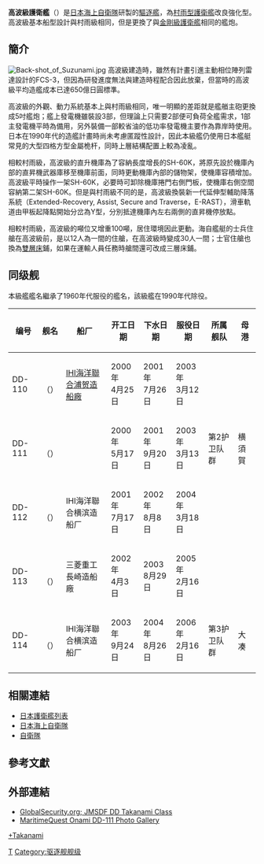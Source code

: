{{軍艦模板
|名稱= 高波型 [[File:Naval_Ensign_of_Japan.svg|30px]]<br /><small>たかなみ型</small>
|圖片= [[File:JS_Ōnami_(DD-111).jpg|300px]]
|照片說明={{link-ja|大波號護衛艦 (DD-111)|おおなみ (護衛艦・2代)|大波號護衛艦(DD-111)}}
|艦種= [[驱逐舰|驱逐舰]]
|艦名= 氣候命名法
|擁有國= {{JAP}}
|前型= [[村雨型護衛艦_(二代)|村雨型]]
|次型= [[秋月级护卫舰_(2010年)|秋月級]]
|同型= 見"同型艦"
|數量= 5艘
|竣工= 2003 
|結局= 
|狀態= 現役
|排水= 
|標準= 4650噸
|基準= 
|滿載= 6300噸
|長度= 151m
|闊度= 17.4m
|吃水= 5.3m
|飛行= 
|鍋爐= LM2500[[燃氣渦輪引擎|燃氣渦輪引擎]]2具<br>2具勞斯萊斯SM1C燃氣渦輪引擎 
|引擎= COGAG 2軸 60,000馬力
|發電機= 3台川崎M1A-25柴油發電機<br>1台停泊時輔助柴油發電機
|電力輸出= 3x1500kw<br>600kw
|極速= 30節
|續航= 
|燃料= 柴油
|乘員= 175人，艦長[[中校|二等海佐]]編階
|艦載機=[[SH-60海鷹直升機|SH-60J/K海鷹直升機]]二架
|裝備= [[奧托布雷達127公厘艦炮|奧托布雷達127公厘艦炮]]一門<br>[[方陣快砲|方陣快砲]]*2具<br>四連裝90式反艦飛彈*2具<br> [[Mk_41垂直發射系統|Mk 41垂直發射系統]]32管<br>3連裝HOS-302魚雷*2具<br>[[RIM-162導彈|RIM-162導彈]]
|裝甲= 
|偵搜設備= OQR-2 拖曳聲納<br>OQS-5-2聲納<br>OPS-24B 3D搜索雷達<br>OPS-28D 海面雷達
}}
'''高波級護衛艦'''（{{lang-ja|たかなみ型護衛艦}}）是[[日本海上自衛隊|日本海上自衛隊]]研製的[[驅逐艦|驅逐艦]]，為[[村雨型護衛艦|村雨型護衛艦]]改良強化型。高波級基本船型設計與村雨級相同，但是更換了與[[金剛級護衛艦|金剛級護衛艦]]相同的艦炮。

==簡介==
[[File:Back-shot_of_Suzunami.jpg|thumb]]
高波級建造時，雖然有計畫引進主動相位陣列雷達設計的FCS-3，但因為研發進度無法與建造時程配合因此放棄，但當時的高波級平均造艦成本已達650億日圓標準。

高波級的外觀、動力系統基本上與村雨級相同，唯一明顯的差距就是艦艏主砲更換成5吋艦炮；艦上發電機雖裝設3部，但理論上只需要2部便可負荷全艦需求，1部主發電機平時為備用，另外裝備一部較省油的低功率發電機主要作為靠岸時使用。日本在1990年代的造艦計畫時尚未考慮匿蹤性設計，因此本級艦仍使用日本艦艇常見的大型四格方型金屬桅杆，同時上層結構配置上較為凌亂。

相較村雨級，高波級的直升機庫為了容納長度增長的SH-60K，將原先設於機庫內部的直昇機武器庫移至機庫前面，同時更動機庫內部的儲物架，使機庫容積增加。高波級平時操作一架SH-60K，必要時可卸除機庫捲門右側門板，使機庫右側空間容納第二架SH-60K。但是與村雨級不同的是，高波級換裝新一代延伸型輔助降落系統（Extended-Recovery, Assist, Secure and Traverse，E-RAST），滑車軌道由甲板起降點開始分岔為Y型，分別抵達機庫內左右兩側的直昇機停放點。

相較村雨級，高波級的噸位又增重100噸，居住環境因此更動。海自艦艇的士兵住艙在高波級前，是以12人為一間的住艙，在高波級時變成30人一間；士官住艙也換為[[雙層床|雙層床]]鋪，如果在運輸人員任務時艙間還可改成三層床鋪。

== 同级舰 ==
{{Gallery
| title        = 
| align        =
| footer       =
| style        =
| state        =
| height       =
| width        = 240px
| captionstyle =
| File:DD-110 Takanami 2020-06-30.jpg
 | alt1=DD110高波號護衛艦
 | {{link-ja|高波號護衛艦 (DD-110)|たかなみ (護衛艦・2代)|高波(DD-110)}}
| File:DD111 Onami.jpg
 | alt2=DD111大波號護衛艦
 | {{link-ja|大波號護衛艦 (DD-111)|おおなみ (護衛艦・2代)|大波(DD-111)}}
| File:JDS Makinami (DD 112).jpg
 | alt3=DD112卷波號護衛艦
 | {{link-ja|卷波號護衛艦 (DD-112)|まきなみ (護衛艦・2代)|卷波號(DD-112)}}
| File:JS Sazanami (DD-113) in the Arabian Sea, -4 Sep. 2006 a.jpg
 | alt4={{link-ja|漣號護衛艦|さざなみ (護衛艦)}}
 | {{link-ja|漣號護衛艦(DD-113)|さざなみ (護衛艦)|漣號(DD-113)}}
| File:DD-114 Suzunami.jpg
 | alt5={{link-ja|涼波號護衛艦|すずなみ (護衛艦)}}
 | {{link-ja|涼波號護衛艦|すずなみ (護衛艦)|涼波(DD-114)}}
}}

本級艦艦名繼承了1960年代服役的{{link-ja|綾波級護衛艦|あやなみ型護衛艦}}艦名，該級艦在1990年代除役。
{| class="wikitable" style="text-align:center"
|-
! 编号 !! 舰名 !! 船厂 !! 开工日期 !! 下水日期 !! 服役日期 !! 所属舰队 !! 母港
|-
| DD-110 ||{{link-ja|高波號護衛艦 (DD-110)|たかなみ (護衛艦・2代)|高波}}<br>（{{lang|ja|たかなみ}}） || [[IHI海洋聯合|IHI海洋聯合]][[浦賀船渠|浦贺造船廠]] || 2000年<br>4月25日 || 2001年<br>7月26日 || 2003年<br>3月12日 || {{link-ja|第2护卫队群|第2護衛隊群}} || {{link-ja|横須賀基地 (海上自衛隊)|横須賀基地 (海上自衛隊)|橫須賀}} 
|-
| DD-111 || {{link-ja|大波號護衛艦 (DD-111)|おおなみ (護衛艦・2代)|大波}}<br>（{{lang|ja|おおなみ}}）|| {{link-ja|三菱重工長崎造船廠|三菱重工業長崎造船所}}|| 2000年<br>5月17日 || 2001年<br>9月20日 || 2003年<br>3月13日 ||  第2护卫队群 || 横須賀 
|-
| DD-112 || {{link-ja|卷波號護衛艦 (DD-112)|まきなみ (護衛艦・2代)|卷波}}<br>（{{lang|ja|まきなみ}}）|| IHI海洋聯合横滨造船厂|| 2001年<br>7月17日 || 2002年<br>8月8日 || 2004年<br>3月18日 || {{link-ja|第3护卫队群|第3護衛隊群}}  || {{link-ja|大湊基地|大湊基地|大凑}}
|-
| DD-113 || {{link-ja|漣號護衛艦|さざなみ (護衛艦)|涟}}<br>（{{lang|ja|さざなみ}}）|| 三菱重工長崎造船廠 || 2002年<br>4月3日 || 2003<br>8月29日 || 2005年<br>2月16日 ||  {{link-ja|第4护卫队群|第4護衛隊群}}  || {{link-ja|吳基地|呉基地|吳}}
|-
| DD-114 || {{link-ja|涼波號護衛艦|すずなみ (護衛艦)|涼波}}<br>（{{lang|ja|すずなみ}}） || IHI海洋聯合横滨造船厂|| 2003年<br>9月24日 || 2004年<br>8月26日 || 2006年<br>2月16日 || 第3护卫队群 || 大凑
|}

==相關連結==
* [[護衛艦_(日本)#護衛艦列表|日本護衛艦列表]]
* [[日本海上自衛隊|日本海上自衛隊]]
* [[自衛隊|自衛隊]]

==參考文獻==
{{reflist}}

==外部連結==
* [http://www.globalsecurity.org/military/world/japan/takanami.htm GlobalSecurity.org; JMSDF DD Takanami Class] {{Wayback|url=http://www.globalsecurity.org/military/world/japan/takanami.htm |date=20080414042347 }}
* [http://www.maritimequest.com/warship_directory/japan/destroyers/pages/onami_dd111_page_1.htm MaritimeQuest Onami DD-111 Photo Gallery] {{Wayback|url=http://www.maritimequest.com/warship_directory/japan/destroyers/pages/onami_dd111_page_1.htm |date=20080216115236 }}

{{日本護衛艦}}
[[category:日本海上自衛隊護衛艦|+Takanami]]
[[Category:日本軍艦艦級|T]]
[[Category:驱逐舰舰级|Category:驱逐舰舰级]]